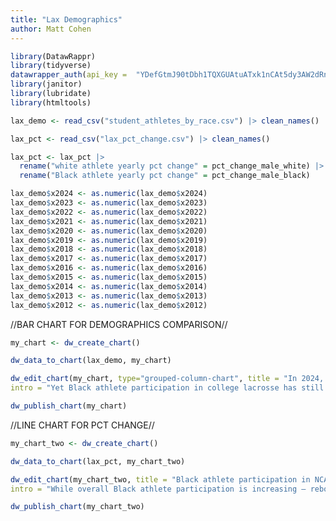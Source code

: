 ```yaml
---
title: "Lax Demographics"
author: Matt Cohen
---
```


```r
library(DatawRappr)
library(tidyverse)
datawrapper_auth(api_key =  "YDefGtmJ90tDbh1TQXGUAtuATxk1nCAt5dy3AW2dRnx4orG9NxUV6IDjrlJv3nLD", overwrite=TRUE)
library(janitor)
library(lubridate)
library(htmltools)
```

```r
lax_demo <- read_csv("student_athletes_by_race.csv") |> clean_names()

lax_pct <- read_csv("lax_pct_change.csv") |> clean_names()
```

```r
lax_pct <- lax_pct |>
  rename("white athlete yearly pct change" = pct_change_male_white) |>
  rename("Black athlete yearly pct change" = pct_change_male_black)
```

```r
lax_demo$x2024 <- as.numeric(lax_demo$x2024)
lax_demo$x2023 <- as.numeric(lax_demo$x2023)
lax_demo$x2022 <- as.numeric(lax_demo$x2022)
lax_demo$x2021 <- as.numeric(lax_demo$x2021)
lax_demo$x2020 <- as.numeric(lax_demo$x2020)
lax_demo$x2019 <- as.numeric(lax_demo$x2019)
lax_demo$x2018 <- as.numeric(lax_demo$x2018)
lax_demo$x2017 <- as.numeric(lax_demo$x2017)
lax_demo$x2016 <- as.numeric(lax_demo$x2016)
lax_demo$x2015 <- as.numeric(lax_demo$x2015)
lax_demo$x2014 <- as.numeric(lax_demo$x2014)
lax_demo$x2013 <- as.numeric(lax_demo$x2013)
lax_demo$x2012 <- as.numeric(lax_demo$x2012)
```
//BAR CHART FOR DEMOGRAPHICS COMPARISON//

```r
my_chart <- dw_create_chart()
```

```r
dw_data_to_chart(lax_demo, my_chart)
```

```r
dw_edit_chart(my_chart, type="grouped-column-chart", title = "In 2024, white NCAA lacrosse athletes outnumbered Black athletes by more than 13,000", 
intro = "Yet Black athlete participation in college lacrosse has still increased 120% since 2012.", source_name = "NCAA", byline="Matt Cohen/The Washington Post")
```

```r
dw_publish_chart(my_chart)
```
//LINE CHART FOR PCT CHANGE//
```r
my_chart_two <- dw_create_chart()
```

```r
dw_data_to_chart(lax_pct, my_chart_two)
```

```r
dw_edit_chart(my_chart_two, title = "Black athlete participation in NCAA lacrosse hasn't been consistent", 
intro = "While overall Black athlete participation is increasing — rebounding after the Covid-19 pandemic — the yearly increase of Black athletes in lacrosse has greatly fluctuated", source_name = "NCAA", byline="Matt Cohen/The Washington Post")
```

```r
dw_publish_chart(my_chart_two)
```

